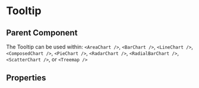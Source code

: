 
# Tooltip

<Meta of={ComponentStories} />

<Canvas>
  <Story name="API" of={ComponentStories} />
</Canvas>

## Parent Component

The Tooltip can be used within:
`<AreaChart />`,
`<BarChart />`,
`<LineChart />`,
`<ComposedChart />`,
`<PieChart />`,
`<RadarChart />`,
`<RadialBarChart />`,
`<ScatterChart />`, or
`<Treemap />`

## Properties

<Controls of={ComponentStories.API} />
